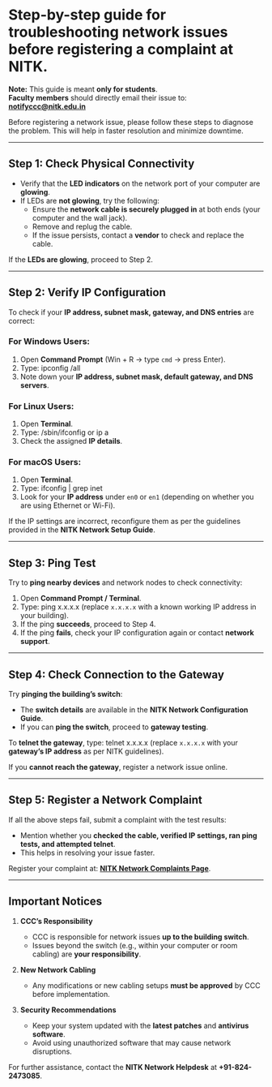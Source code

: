 
  

# Step-by-step guide for troubleshooting network issues before registering a complaint at NITK.

>
 **Note:** This guide is meant **only for students**.  
**Faculty members** should directly email their issue to:  
**notifyccc@nitk.edu.in**

Before registering a network issue, please follow these steps to diagnose the problem. This will help in faster resolution and minimize downtime.

---

## **Step 1: Check Physical Connectivity**
- Verify that the **LED indicators** on the network port of your computer are **glowing**.
- If LEDs are **not glowing**, try the following:
  - Ensure the **network cable is securely plugged in** at both ends (your computer and the wall jack).
  - Remove and replug the cable.
  - If the issue persists, contact a **vendor** to check and replace the cable.

<ZoomableImage 
src="/images_mdx/light_Indicator.png" 
alt="Network Diagram"
width="600px"
height="400px"
/>

If the **LEDs are glowing**, proceed to Step 2.

---

## **Step 2: Verify IP Configuration**
To check if your **IP address, subnet mask, gateway, and DNS entries** are correct:

### **For Windows Users:**
1. Open **Command Prompt** (Win + R → type `cmd` → press Enter).
2. Type:
<CodeBlock>ipconfig /all</CodeBlock>
3. Note down your **IP address, subnet mask, default gateway, and DNS servers**.

### **For Linux Users:**
1. Open **Terminal**.
2. Type:
<CodeBlock>/sbin/ifconfig</CodeBlock>
or
<CodeBlock>ip a</CodeBlock>
3. Check the assigned **IP details**.

### **For macOS Users:**
1. Open **Terminal**.
2. Type:
<CodeBlock>ifconfig | grep inet</CodeBlock>
3. Look for your **IP address** under `en0` or `en1` (depending on whether you are using Ethernet or Wi-Fi).

If the IP settings are incorrect, reconfigure them as per the guidelines provided in the **NITK Network Setup Guide**.

---

## **Step 3: Ping Test**
Try to **ping nearby devices** and network nodes to check connectivity:

1. Open **Command Prompt / Terminal**.
2. Type:
<CodeBlock>ping x.x.x.x</CodeBlock>
(replace `x.x.x.x` with a known working IP address in your building).
3. If the ping **succeeds**, proceed to Step 4.
4. If the ping **fails**, check your IP configuration again or contact **network support**.

---

## **Step 4: Check Connection to the Gateway**
Try **pinging the building’s switch**:
- The **switch details** are available in the **NITK Network Configuration Guide**.
- If you can **ping the switch**, proceed to **gateway testing**.

To **telnet the gateway**, type:
<CodeBlock>telnet x.x.x.x</CodeBlock>
(replace `x.x.x.x` with your **gateway’s IP address** as per NITK guidelines).

If you **cannot reach the gateway**, register a network issue online.

---

## **Step 5: Register a Network Complaint**
If all the above steps fail, submit a complaint with the test results:
- Mention whether you **checked the cable, verified IP settings, ran ping tests, and attempted telnet**.
- This helps in resolving your issue faster.

Register your complaint at: <a href="https://iris.nitk.ac.in/hrms/hostels/hostel_complaints" target="_blank" rel="noopener noreferrer"><strong>NITK Network Complaints Page</strong></a>.

---

## **Important Notices**


1. **CCC’s Responsibility**
   - CCC is responsible for network issues **up to the building switch**.
   - Issues beyond the switch (e.g., within your computer or room cabling) are **your responsibility**.

2. **New Network Cabling**
   - Any modifications or new cabling setups **must be approved** by CCC before implementation.

3. **Security Recommendations**
   - Keep your system updated with the **latest patches** and **antivirus software**.
   - Avoid using unauthorized software that may cause network disruptions.


For further assistance, contact the **NITK Network Helpdesk** at **+91-824-2473085**.

